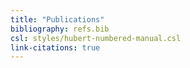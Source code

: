 ```yaml
---
title: "Publications"
bibliography: refs.bib
csl: styles/hubert-numbered-manual.csl
link-citations: true
---
```


<!-- Hidden “ordering” citations: these set the order but are not shown -->
::: {style="display:none"}
[@Stankiewicz_2025; @Wcislo_2025; @Tonolo_2025; @Gancewski_2025; @Cygan_2025; @Jozwiak_2024c; @Jozwiak_2024b; @Jozwiak_2024a; @Olejnik_2023; @Lamperti_2023; @Jozwiak_2023; @Jozwiak_2022b; @Jozwiak_2022a; @Slowinski_2022; @Zadrozny_2022; @Gancewski_2021; @Jozwiak_2021d; @Jozwiak_2021c; @Jozwiak_2021b; @Jozwiak_2021a; @Paredes_Roibas_2021; @Stankiewicz_2021; @Wcislo_2021; @Jozwiak_2020c; @Jozwiak_2020b; @Jozwiak_2020a; @Slowinski_2020; @Stankiewicz_2020; @Stolarczyk_2020; @Wojtewicz_2020; @Zaborowski_2020; @Jozwiak_2018; @Thibault_2017]
:::

<!-- Single bibliography rendered here, numbered via the CSL -->
::: {#refs}
:::